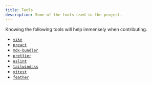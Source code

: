 ```yaml
---
title: Tools
description: Some of the tools used in the project.
---
```


Knowing the following tools will help immensely when contributing.

- [`vike`](https://vike.dev/)
- [`preact`](https://preactjs.com/)
- [`mdx-bundler`](https://github.com/kentcdodds/mdx-bundler)
- [`prettier`](https://prettier.io/)
- [`eslint`](https://eslint.org/)
- [`tailwindcss`](https://tailwindcss.com/)
- [`vitest`](https://vitest.dev/)
- [`feather`](https://feathericons.com/)

